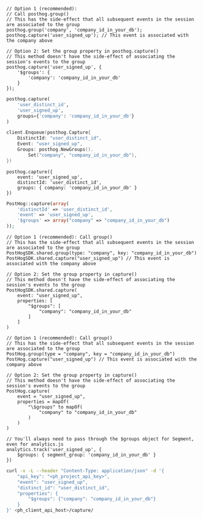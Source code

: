 <MultiLanguage>

```js-web
// Option 1 (recommended):
// Call posthog.group()
// This has the side-effect that all subsequent events in the session are associated to the group
posthog.group('company', 'company_id_in_your_db');
posthog.capture('user_signed_up'); // This event is associated with the company above

// Option 2: Set the group property in posthog.capture()
// This method doesn't have the side-effect of associating the session's events to the group
posthog.capture('user_signed_up', {
    '$groups': {
        'company': 'company_id_in_your_db'
    }
});
```

```python
posthog.capture(
    'user_distinct_id',
    'user_signed_up',
    groups={'company': 'company_id_in_your_db'}
)
```

```go
client.Enqueue(posthog.Capture{
    DistinctId: "user_distinct_id",
    Event: "user_signed_up",
    Groups: posthog.NewGroups().
        Set("company", "company_id_in_your_db"),
})
```

```node
posthog.capture({
    event: 'user_signed_up',
    distinctId: 'user_distinct_id',
    groups: { company: 'company_id_in_your_db' }
})
```

```php
PostHog::capture(array(
    'distinctId' => 'user_distinct_id',
    'event' => 'user_signed_up',
    '$groups' => array("company" => "company_id_in_your_db")
));
```

```ios_swift
// Option 1 (recommended): Call group()
// This has the side-effect that all subsequent events in the session are associated to the group
PostHogSDK.shared.group(type: "company", key: "company_id_in_your_db")
PostHogSDK.shared.capture("user_signed_up") // This event is associated with the company above

// Option 2: Set the group property in capture()
// This method doesn't have the side-effect of associating the session's events to the group
PostHogSDK.shared.capture(
    event: "user_signed_up",
    properties: [
        "$groups": [
            "company": "company_id_in_your_db"
        ]
    ]
)
```

```android_kotlin
// Option 1 (recommended): Call group()
// This has the side-effect that all subsequent events in the session are associated to the group
PostHog.group(type = "company", key = "company_id_in_your_db")
PostHog.capture("user_signed_up") // This event is associated with the company above

// Option 2: Set the group property in capture()
// This method doesn't have the side-effect of associating the session's events to the group
PostHog.capture(
    event = "user_signed_up",
    properties = mapOf(
        "\$groups" to mapOf(
            "company" to "company_id_in_your_db"
        )
    )
)
```

```segment
// You'll always need to pass through the $groups object for Segment, even for analytics.js
analytics.track('user_signed_up', {
    $groups: { segment_group: 'company_id_in_your_db' }
})
```

```bash
curl -v -L --header "Content-Type: application/json" -d '{
    "api_key": "<ph_project_api_key>",
    "event": "user_signed_up",
    "distinct_id": "user_distinct_id",
    "properties": {
        "$groups": {"company": "company_id_in_your_db"}
    }
}' <ph_client_api_host>/capture/
```

</MultiLanguage>